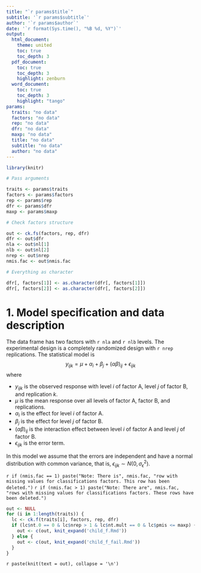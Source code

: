 ```yaml
---
title: "`r params$title`"
subtitle: '`r params$subtitle`'
author: '`r params$author`'
date: '`r format(Sys.time(), "%B %d, %Y")`'
output: 
  html_document:
    theme: united
    toc: true
    toc_depth: 3
  pdf_document:
    toc: true
    toc_depth: 3
    highlight: zenburn
  word_document:
    toc: true
    toc_depth: 3
    highlight: "tango"
params:
  traits: "no data"
  factors: "no data"
  rep: "no data"
  dfr: "no data"
  maxp: "no data"
  title: "no data"
  subtitle: "no data"
  author: "no data"
---
```


```r
library(knitr)

# Pass arguments

traits <- params$traits
factors <- params$factors
rep <- params$rep
dfr <- params$dfr
maxp <- params$maxp

# Check factors structure

out <- ck.fs(factors, rep, dfr)
dfr <- out$dfr
nla <- out$nl[1]
nlb <- out$nl[2]
nrep <- out$nrep
nmis.fac <- out$nmis.fac

# Everything as character

dfr[, factors[1]] <- as.character(dfr[, factors[1]])
dfr[, factors[2]] <- as.character(dfr[, factors[2]])
```

# 1. Model specification and data description

The data frame has two factors with `r nla` and `r nlb` levels. The experimental design is a completely randomized design with `r nrep` replications. The statistical model is
$$
y_{ijk} = \mu + \alpha_i + \beta_j + (\alpha\beta)_{ij} + \epsilon_{ijk}
$$
where

* $y_{ijk}$ is the observed response with level $i$ of factor A, level $j$ of factor B, and replication $k$.
* $\mu$ is the mean response over all levels of factor A, factor B, and replications.
* $\alpha_i$ is the effect for level $i$ of factor A.
* $\beta_j$ is the effect for level $j$ of factor B.
* $(\alpha\beta)_{ij}$ is the interaction effect between level $i$ of factor A and level $j$ of factor B.
* $\epsilon_{ijk}$ is the error term.

In this model we assume that the errors are independent and have a normal distribution with common variance, that is, $\epsilon_{ijk} \sim N(0,\sigma_{\epsilon}^2)$.

`r if (nmis.fac == 1) paste("Note: There is", nmis.fac, "row with missing values for classifications factors. This row has been deleted.")`
`r if (nmis.fac > 1) paste("Note: There are", nmis.fac, "rows with missing values for classifications factors. These rows have been deleted.")`

```r
out <- NULL
for (i in 1:length(traits)) {
  lc <- ck.f(traits[i], factors, rep, dfr)
  if (lc$nt.0 == 0 & lc$nrep > 1 & lc$nt.mult == 0 & lc$pmis <= maxp) {
    out <- c(out, knit_expand('child_f.Rmd'))
  } else {
    out <- c(out, knit_expand('child_f_fail.Rmd'))
  }
}
```

`r paste(knit(text = out), collapse = '\n')`
